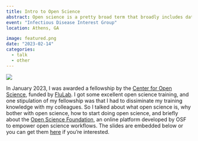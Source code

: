 ```yaml
---
title: Intro to Open Science
abstract: Open science is a pretty broad term that broadly includes data sharing, open access publication, inclusive research, preregistration, and more! In this talk, I gave an intro to the concept of open science for my weekly working group.
event: "Infectious Disease Interest Group"
location: Athens, GA

image: featured.png
date: "2023-02-14"
categories:
  - talk
  - other
---
```


![](featured.PNG)

In January 2023, I was awarded a fellowship by the [Center for Open Science](https://cos.io), funded by [FluLab](https://theflulab.org). I got some excellent open science training, and one stipulation of my fellowship was that I had to dissiminate my training knowledge with my colleagues. So I talked about what open science is, why bother with open science, how to start doing open science, and briefly about the [Open Science Foundation](https://osf.io), an online platform developed by OSF to empower open science workflows. The slides are embedded below or you can get them [here](pres.pdf) if you're interested.

<object data="pres.pdf" width="100%" height="800" title = "presentation slides" class="objectSet" type="application/pdf">
</object>
